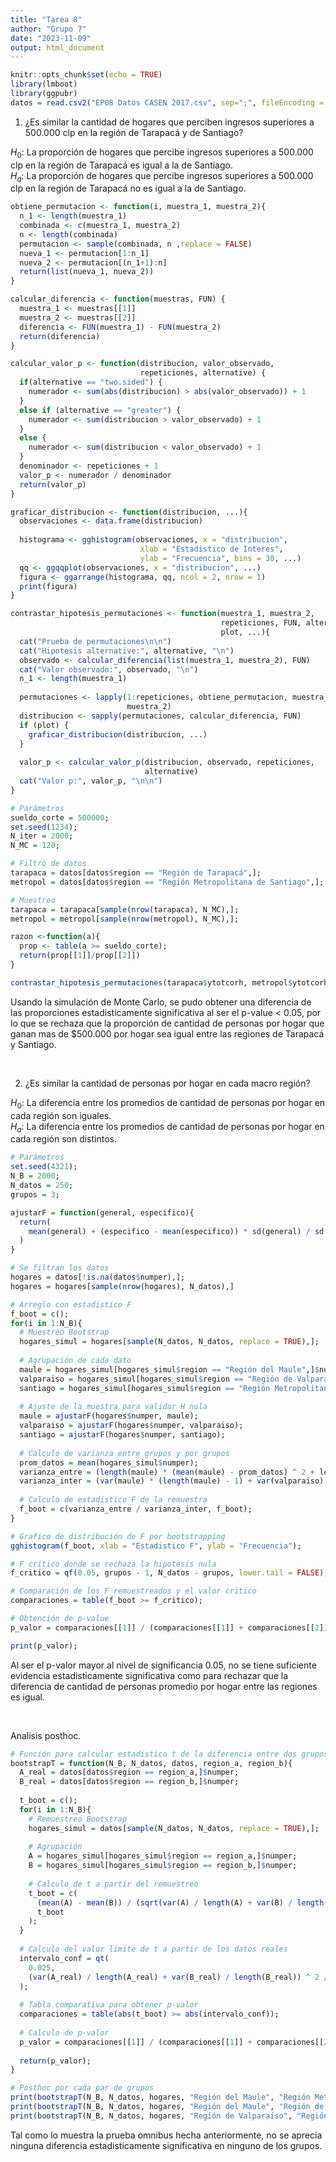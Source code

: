 ---
title: "Tarea 8"
author: "Grupo 7"
date: "2023-11-09"
output: html_document
---

```{r setup, include=FALSE}
knitr::opts_chunk$set(echo = TRUE)
library(lmboot)
library(ggpubr)
datos = read.csv2("EP08 Datos CASEN 2017.csv", sep=";", fileEncoding = "latin1")
```

1) ¿Es similar la cantidad de hogares que perciben ingresos superiores a 500.000 clp en la región de Tarapacá y de Santiago?

$H_0$: La proporción de hogares que percibe ingresos superiores a 500.000 clp en la región de Tarapacá es igual a la de Santiago.
<br>
$H_a$: La proporción de hogares que percibe ingresos superiores a 500.000 clp en la región de Tarapacá no es igual a la de Santiago.


```{r}
obtiene_permutacion <- function(i, muestra_1, muestra_2){
  n_1 <- length(muestra_1)
  combinada <- c(muestra_1, muestra_2)
  n <- length(combinada)
  permutacion <- sample(combinada, n ,replace = FALSE)
  nueva_1 <- permutacion[1:n_1]
  nueva_2 <- permutacion[(n_1+1):n]
  return(list(nueva_1, nueva_2))
}

calcular_diferencia <- function(muestras, FUN) {
  muestra_1 <- muestras[[1]]
  muestra_2 <- muestras[[2]]
  diferencia <- FUN(muestra_1) - FUN(muestra_2)
  return(diferencia)
}

calcular_valor_p <- function(distribucion, valor_observado, 
                             repeticiones, alternative) {
  if(alternative == "two.sided") {
    numerador <- sum(abs(distribucion) > abs(valor_observado)) + 1
  }
  else if (alternative == "greater") {
    numerador <- sum(distribucion > valor_observado) + 1
  }
  else {
    numerador <- sum(distribucion < valor_observado) + 1
  }
  denominador <- repeticiones + 1
  valor_p <- numerador / denominador
  return(valor_p)
}

graficar_distribucion <- function(distribucion, ...){
  observaciones <- data.frame(distribucion)
  
  histograma <- gghistogram(observaciones, x = "distribucion",
                             xlab = "Estadistico de Interes",
                             ylab = "Frecuencia", bins = 30, ...)
  qq <- ggqqplot(observaciones, x = "distribucion", ...)
  figura <- ggarrange(histograma, qq, ncol = 2, nrow = 1)
  print(figura)
}

contrastar_hipotesis_permutaciones <- function(muestra_1, muestra_2,
                                               repeticiones, FUN, alternative,
                                               plot, ...){
  cat("Prueba de permutaciones\n\n")
  cat("Hipotesis alternative:", alternative, "\n")
  observado <- calcular_diferencia(list(muestra_1, muestra_2), FUN)
  cat("Valor observado:", observado, "\n")
  n_1 <- length(muestra_1)
  
  permutaciones <- lapply(1:repeticiones, obtiene_permutacion, muestra_1, 
                          muestra_2)
  distribucion <- sapply(permutaciones, calcular_diferencia, FUN)
  if (plot) {
    graficar_distribucion(distribucion, ...)
  }
  
  valor_p <- calcular_valor_p(distribucion, observado, repeticiones, 
                              alternative)
  cat("Valor p:", valor_p, "\n\n")
}

# Parámetros
sueldo_corte = 500000;
set.seed(1234);
N_iter = 2000;
N_MC = 120;

# Filtro de datos
tarapaca = datos[datos$region == "Región de Tarapacá",];
metropol = datos[datos$region == "Región Metropolitana de Santiago",];

# Muestreo
tarapaca = tarapaca[sample(nrow(tarapaca), N_MC),];
metropol = metropol[sample(nrow(metropol), N_MC),];

razon <-function(a){
  prop <- table(a >= sueldo_corte);
  return(prop[[1]]/prop[[2]])
}

contrastar_hipotesis_permutaciones(tarapaca$ytotcorh, metropol$ytotcorh, repeticiones = N_iter, FUN = razon, alternative = "two.sided", plot = TRUE, color = "blue", fill = "blue")

```

Usando la simulación de Monte Carlo, se pudo obtener una diferencia de las proporciones estadisticamente significativa al ser el p-value < 0.05, por lo que se rechaza que la proporción de cantidad de personas por hogar que ganan mas de $500.000 por hogar sea igual entre las regiones de Tarapacá y Santiago.

<br>


2) ¿Es similar la cantidad de personas por hogar en cada macro región?

$H_0$: La diferencia entre los promedios de cantidad de personas por hogar en cada región son iguales.
<br>
$H_a$: La diferencia entre los promedios de cantidad de personas por hogar en cada región son distintos.

```{r}
# Parámetros
set.seed(4321);
N_B = 2000;
N_datos = 250;
grupos = 3;

ajustarF = function(general, especifico){
  return(
    mean(general) + (especifico - mean(especifico)) * sd(general) / sd(especifico)
  )
}

# Se filtran los datos
hogares = datos[!is.na(datos$numper),];
hogares = hogares[sample(nrow(hogares), N_datos),]

# Arreglo con estadistico F
f_boot = c();
for(i in 1:N_B){
  # Muestreo Bootstrap
  hogares_simul = hogares[sample(N_datos, N_datos, replace = TRUE),];
  
  # Agrupación de cada dato
  maule = hogares_simul[hogares_simul$region == "Región del Maule",]$numper;
  valparaiso = hogares_simul[hogares_simul$region == "Región de Valparaíso",]$numper;
  santiago = hogares_simul[hogares_simul$region == "Región Metropolitana de Santiago",]$numper;
  
  # Ajuste de la muestra para validar H nula
  maule = ajustarF(hogares$numper, maule);
  valparaiso = ajustarF(hogares$numper, valparaiso);
  santiago = ajustarF(hogares$numper, santiago);
  
  # Calculo de varianza entre grupos y por grupos
  prom_datos = mean(hogares_simul$numper);
  varianza_entre = (length(maule) * (mean(maule) - prom_datos) ^ 2 + length(valparaiso) * (mean(valparaiso) - prom_datos) ^ 2 + length(santiago) * (mean(santiago) - prom_datos) ^ 2) / (grupos - 1);
  varianza_inter = (var(maule) * (length(maule) - 1) + var(valparaiso) * (length(valparaiso) - 1) + var(santiago) * (length(santiago) - 1)) / (N_datos - grupos);
  
  # Calculo de estadistico F de la remuestra
  f_boot = c(varianza_entre / varianza_inter, f_boot);
}

# Grafico de distribución de F por bootstrapping
gghistogram(f_boot, xlab = "Estadistico F", ylab = "Frecuencia");

# F critico donde se rechaza la hipotesis nula
f_critico = qf(0.05, grupos - 1, N_datos - grupos, lower.tail = FALSE);

# Comparación de los F remuestreados y el valor critico
comparaciones = table(f_boot >= f_critico);

# Obtención de p-value
p_valor = comparaciones[[1]] / (comparaciones[[1]] + comparaciones[[2]]);

print(p_valor);
```

Al ser el p-valor mayor al nivel de significancia 0.05, no se tiene suficiente evidencia estadisticamente significativa como para rechazar que la diferencia de cantidad de personas promedio por hogar entre las regiones es igual.

<br>

Analisis posthoc.

```{r}
# Función para calcular estadistico t de la diferencia entre dos grupos por Bootstrap
bootstrapT = function(N_B, N_datos, datos, region_a, region_b){
  A_real = datos[datos$region == region_a,]$numper;
  B_real = datos[datos$region == region_b,]$numper;
  
  t_boot = c();
  for(i in 1:N_B){
    # Remuestreo Bootstrap
    hogares_simul = datos[sample(N_datos, N_datos, replace = TRUE),];
    
    # Agrupación
    A = hogares_simul[hogares_simul$region == region_a,]$numper;
    B = hogares_simul[hogares_simul$region == region_b,]$numper;
    
    # Calculo de t a partir del remuestreo
    t_boot = c(
      (mean(A) - mean(B)) / (sqrt(var(A) / length(A) + var(B) / length(B))), 
      t_boot
    );
  }
  
  # Calculo del valor limite de t a partir de los datos reales
  intervalo_conf = qt(
    0.025, 
    (var(A_real) / length(A_real) + var(B_real) / length(B_real)) ^ 2 / ((var(A_real) / length(A_real)) ^ 2 / (length(A_real) - 1) + (var(B_real) / length(B_real)) ^ 2 / (length(B_real) - 1))
  );
  
  # Tabla comparativa para obtener p-valor
  comparaciones = table(abs(t_boot) >= abs(intervalo_conf));
  
  # Calculo de p-valor
  p_valor = comparaciones[[1]] / (comparaciones[[1]] + comparaciones[[2]])
  
  return(p_valor);
}

# Posthoc por cada par de grupos
print(bootstrapT(N_B, N_datos, hogares, "Región del Maule", "Región Metropolitana de Santiago"));
print(bootstrapT(N_B, N_datos, hogares, "Región del Maule", "Región de Valparaíso"));
print(bootstrapT(N_B, N_datos, hogares, "Región de Valparaíso", "Región Metropolitana de Santiago"));

```

Tal como lo muestra la prueba omnibus hecha anteriormente, no se aprecia ninguna diferencia estadisticamente significativa en ninguno de los grupos.






